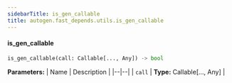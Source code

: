 ```yaml
---
sidebarTitle: is_gen_callable
title: autogen.fast_depends.utils.is_gen_callable
---
```


<code class="doc-symbol doc-symbol-heading doc-symbol-function"></code>
#### is_gen_callable

```python
is_gen_callable(call: Callable[..., Any]) -> bool
```

    

<b>Parameters:</b>
| Name | Description |
|--|--|
| `call` | **Type:** Callable[..., Any] |

<br />
